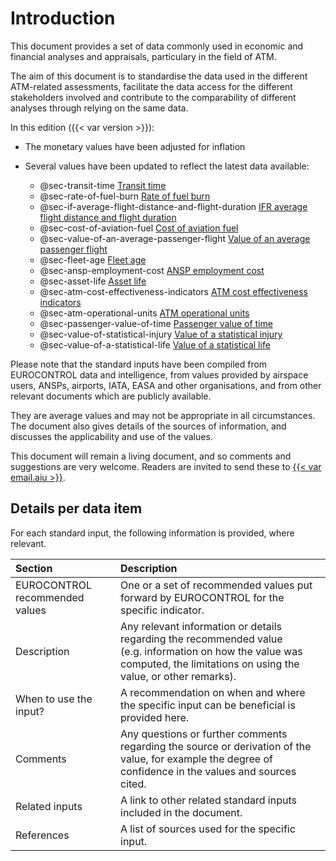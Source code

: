 # Introduction {.unnumbered}

This document provides a set of data commonly used in economic and financial analyses and appraisals, particulary in the field of ATM.

The aim of this document is to standardise the data used in the different ATM-related assessments, facilitate the data access for the different stakeholders involved and contribute to the comparability of different analyses through relying on the same data.

In this edition ({{< var version >}}):

- The monetary values have been adjusted for inflation

- Several values have been updated to reflect the latest data available:
    -   @sec-transit-time [Transit time](#sec-transit-time)
    -   @sec-rate-of-fuel-burn [Rate of fuel burn](#sec-rate of-fuel-burn)
    -   @sec-if-average-flight-distance-and-flight-duration [IFR average flight distance and flight duration](sec-if-average-flight-distance-and-flight-duration)
    -   @sec-cost-of-aviation-fuel [Cost of aviation fuel](#sec-cost-of-aviation-fuel)
    -   @sec-value-of-an-average-passenger-flight [Value of an average passenger flight](#sec-value-of-an-average-passenger-flight)
    -   @sec-fleet-age [Fleet age](#sec-fleet-age)
    -   @sec-ansp-employment-cost [ANSP employment cost](#sec-ansp-employment-cost)
    -   @sec-asset-life [Asset life](#sec-asset-life)
    -   @sec-atm-cost-effectiveness-indicators [ATM cost effectiveness indicators](#sec-atm-cost-effectiveness-indicators)
    -   @sec-atm-operational-units [ATM operational units](#sec-atm-operational-units)
    -   @sec-passenger-value-of-time [Passenger value of time](#sec-passenger-value-of-time)
    -   @sec-value-of-statistical-injury [Value of a statistical injury](sec-value-of-statistical-injury)
    -   @sec-value-of-a-statistical-life [Value of a statistical life](sec-value-of-statistical-life)

Please note that the standard inputs have been compiled from EUROCONTROL data and intelligence, from values provided by airspace users, ANSPs, airports, IATA, EASA and other organisations, and from other relevant documents which are publicly available.

They are average values and may not be appropriate in all circumstances. The document also gives details of the sources of information, and discusses the applicability and use of the values.

This document will remain a living document, and so comments and suggestions are very welcome. Readers are invited to send these to [{{< var email.aiu >}}](mailto:{{< var email.aiu >}}).

## Details per data item {.unlisted .unnumbered}

For each standard input, the following information is provided, where relevant.

| Section                        | Description                                                                                                                                                                 |
|:-----------------------|:-----------------------------------------------|
| EUROCONTROL recommended values | One or a set of recommended values put forward by EUROCONTROL for the specific indicator.                                                                                   |
| Description                    | Any relevant information or details regarding the recommended value (e.g. information on how the value was computed, the limitations on using the value, or other remarks). |
| When to use the input?         | A recommendation on when and where the specific input can be beneficial is provided here.                                                                                   |
| Comments                       | Any questions or further comments regarding the source or derivation of the value, for example the degree of confidence in the values and sources cited.                    |
| Related inputs                 | A link to other related standard inputs included in the document.                                                                                                           |
| References                     | A list of sources used for the specific input.                                                                                                                              |
